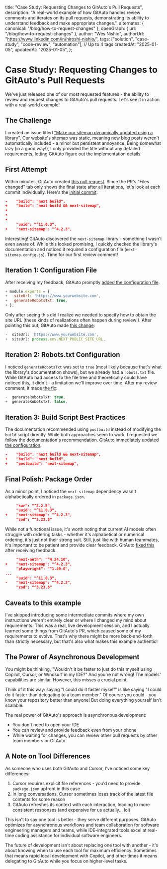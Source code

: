   title: "Case Study: Requesting Changes to GitAuto's Pull Requests",
  description:
    "A real-world example of how GitAuto handles review comments and iterates on its pull requests, demonstrating its ability to understand feedback and make appropriate changes.",
  alternates: { canonical: "/blog/how-to-request-changes" },
  openGraph: { url: "/blog/how-to-request-changes" },
  author: "Wes Nishio",
  authorUrl: "https://www.linkedin.com/in/hiroshi-nishio/",
  tags: ["solution", "case-study", "code-review", "automation"], // Up to 4 tags
  createdAt: "2025-01-05",
  updatedAt: "2025-01-05",
};

# Case Study: Requesting Changes to GitAuto's Pull Requests

We've just released one of our most requested features - the ability to review and request changes to GitAuto's pull requests. Let's see it in action with a real-world example!

## The Challenge

I created an issue titled ["Make our sitemap dynamically updated using a library"](https://github.com/gitautoai/website/issues/167). Our website's sitemap was static, meaning new blog posts weren't automatically included - a minor but persistent annoyance. Being somewhat lazy (in a good way!), I only provided the title without any detailed requirements, letting GitAuto figure out the implementation details.

## First Attempt

Within minutes, GitAuto created [this pull request](https://github.com/gitautoai/website/pull/172/files). Since the PR's "Files changed" tab only shows the final state after all iterations, let's look at each commit individually. Here's the [initial commit](https://github.com/gitautoai/website/pull/172/commits/dc38d323436a2dcca12e92108cdac8fa59381d24):

```diff:package.json
-    "build": "next build",
+    "build": "next build && next-sitemap",
•
•
•
     "uuid": "^11.0.3",
+    "next-sitemap": "^4.2.3",
```

Interesting! GitAuto discovered the `next-sitemap` library - something I wasn't even aware of. While this looked promising, I quickly checked the library's documentation and noticed it required a configuration file (`next-sitemap.config.js`). Time for our first review comment!

## Iteration 1: Configuration File

After receiving my feedback, GitAuto promptly [added the configuration file](https://github.com/gitautoai/website/pull/172/commits/7ccc8a8828d4c9f4dff9900b6c484276cfdacbbc).

```diff:next-sitemap.config.js
+ module.exports = {
+   siteUrl: 'https://www.yourwebsite.com',
+   generateRobotsTxt: true,
+ };
```

Only after seeing this did I realize we needed to specify how to obtain the site URL (these kinds of realizations often happen during review!). After pointing this out, GitAuto made [this change](https://github.com/gitautoai/website/pull/172/commits/05e02345b2ca8c39cfd9a48e0e44ecbb5f2d1302):

```diff:next-sitemap.config.js
-  siteUrl: 'https://www.yourwebsite.com',
+  siteUrl: process.env.NEXT_PUBLIC_SITE_URL,
```

## Iteration 2: Robots.txt Configuration

I noticed `generateRobotsTxt` was set to `true` (most likely because that's what the library's documentation shows), but we already had a `robots.txt` file. While GitAuto had access to the file tree and theoretically could have noticed this, it didn't - a limitation we'll improve over time. After my review comment, it made [the fix](https://github.com/gitautoai/website/pull/172/commits/05dd9e5d8e44c8e375b3d138da5c3d2fb03cd825):

```diff:next-sitemap.config.js
-  generateRobotsTxt: true,
+  generateRobotsTxt: false,
```

## Iteration 3: Build Script Best Practices

The documentation recommended using `postbuild` instead of modifying the `build` script directly. While both approaches seem to work, I requested we follow the documentation's recommendation. GitAuto immediately [updated the configuration](https://github.com/gitautoai/website/pull/172/commits/4cfc815bd25c2e105a42a4b08742554e4e2fa9c0).

```diff:package.json
-    "build": "next build && next-sitemap",
+    "build": "next build",
+    "postbuild": "next-sitemap",
```

## Final Polish: Package Order

As a minor point, I noticed the `next-sitemap` dependency wasn't alphabetically ordered in `package.json`.

```diff:package.json
     "swr": "^2.2.5",
     "uuid": "^11.0.3",
+    "next-sitemap": "^4.2.3",
     "zod": "^3.23.8"
```

While not a functional issue, it's worth noting that current AI models often struggle with ordering tasks - whether it's alphabetical or numerical ordering, it's just not their strong suit. Still, just like with human teammates, it's important to be patient and provide clear feedback. GitAuto [fixed this](https://github.com/gitautoai/website/pull/172/commits/f28a7ef493575929ede2c12b92ed4864e14037ca) after receiving feedback.

```diff:package.json
     "next-auth": "^4.24.10",
+    "next-sitemap": "^4.2.3",
     "playwright": "^1.49.0",
...
     "uuid": "^11.0.3",
-    "next-sitemap": "^4.2.3",
     "zod": "^3.23.8"
```

## Caveats to this example

I've skipped introducing some intermediate commits where my own instructions weren't entirely clear or where I changed my mind about requirements. This was a real, live development session, and I actually learned some things from GitAuto's PR, which caused some of my requirements to evolve. That's why there might be more back-and-forth than strictly necessary, but that's also what makes this example authentic!

## The Power of Asynchronous Development

You might be thinking, "Wouldn't it be faster to just do this myself using Copilot, Cursor, or Windsurf in my IDE?" And you're not wrong! The models' capabilities are similar. However, this misses a crucial point.

Think of it this way: saying "I could do it faster myself" is like saying "I could do it faster than delegating to a team member." Of course you could - you know your repository better than anyone! But doing everything yourself isn't scalable.

The real power of GitAuto's approach is asynchronous development:

- You don't need to open your IDE
- You can review and provide feedback even from your phone
- While waiting for changes, you can review other pull requests by other team members or GitAuto

## A Note on Tool Differences

As someone who uses both GitAuto and Cursor, I've noticed some key differences:

1. Cursor requires explicit file references - you'd need to provide `package.json` upfront in this case
2. In long conversations, Cursor sometimes loses track of the latest file contents for some reason
3. GitAuto refreshes its context with each interaction, leading to more consistent responses (and expensive for us actually... lol)

This isn't to say one tool is better - they serve different purposes. GitAuto optimizes for asynchronous workflows and team collaboration for software engineering managers and teams, while IDE-integrated tools excel at real-time coding assistance for individual software engineers.

The future of development isn't about replacing one tool with another - it's about knowing when to use each tool for maximum efficiency. Sometimes that means rapid local development with Copilot, and other times it means delegating to GitAuto while you focus on higher-level tasks.
